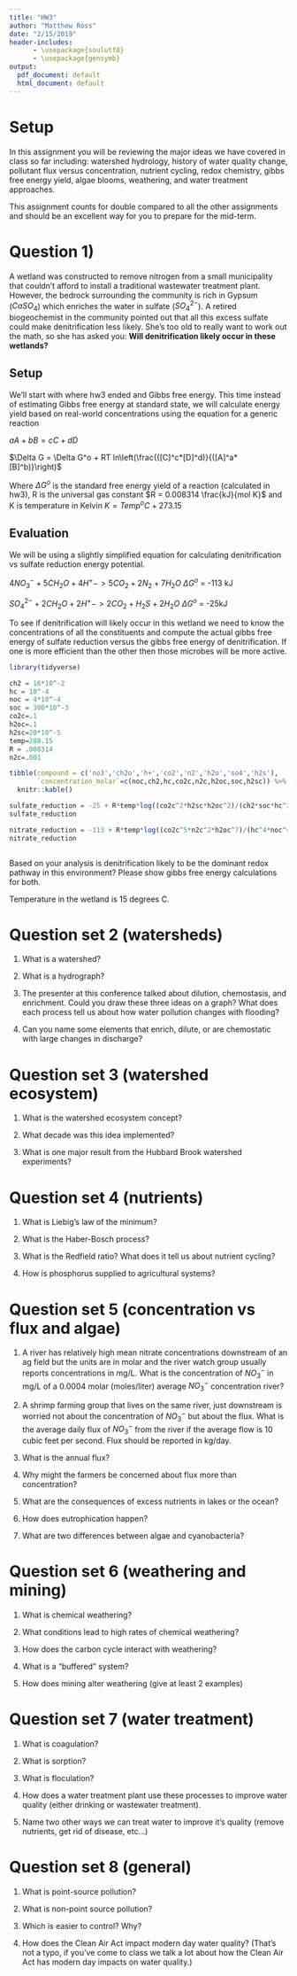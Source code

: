 ```yaml
---
title: "HW3"
author: "Matthew Ross"
date: "2/15/2019"
header-includes: 
      - \usepackage{soulutf8}
      - \usepackage{gensymb}
output:
  pdf_document: default
  html_document: default
---
```


# Setup
In this assignment you will be reviewing the major ideas we have covered in class
so far including: watershed hydrology, history of water quality change,
pollutant flux versus concentration, nutrient cycling, redox chemistry, 
gibbs free energy yield, algae blooms, weathering, and water treatment approaches.

This assignment counts for double compared to all the other assignments and should
be an excellent way for you to prepare for the mid-term. 

# Question 1)

A wetland was constructed to remove nitrogen from a small municipality that 
couldn't afford to install a traditional wastewater treatment plant. However,
the bedrock surrounding the community is rich in Gypsum ($CaSO_4$) which enriches
the water in sulfate ($SO_4^{2-}$). A retired biogeochemist in the community
pointed out that all this excess sulfate could make denitrification less likely.
She's too old to really want to work out the math, so she has asked you: **Will
denitrification likely occur in these wetlands?**

## Setup

We'll start with where hw3 ended and Gibbs free energy. This time instead of 
estimating Gibbs free energy at standard state, we will calculate energy yield
based on real-world concentrations using the equation for a generic reaction

$aA+bB = cC+dD$

$\Delta G = \Delta G^o + RT ln\left(\frac{([C]^c*[D]^d)}{([A]^a*[B]^b)}\right)$

Where $\Delta G^o$ is the standard free energy yield of a reaction (calculated 
in hw3), R is the universal gas constant $R = 0.008314 \frac{kJ}{mol K}$ and K
is temperature in Kelvin $K= Temp^oC + 273.15$

## Evaluation

We will be using a slightly simplified equation for calculating denitrification vs
sulfate reduction energy potential. 

$4NO_3^- + 5CH_2O + 4H^+ -> 5CO_2 + 2N_2 + 7H_2O$ $\Delta G^o$ = -113 kJ

$SO_4^{2-} + 2CH_2O + 2H^+ -> 2CO_2 + H_2S + 2H_2O$ $\Delta G^o$ = -25kJ

To see if denitrification will likely occur in this wetland we need to know 
the concentrations of all the constituents and compute the actual 
gibbs free energy of  sulfate reduction versus the gibbs free energy of 
denitrification. If one is more efficient than the other then those microbes 
will be more active.  

```r
library(tidyverse)

```


```r
ch2 = 16*10^-2
hc = 10^-4
noc = 4*10^-4
soc = 300*10^-3
co2c=.1
h2oc=.1
h2sc=20*10^-5
temp=288.15
R = .008314
n2c=.001

tibble(compound = c('no3','ch2o','h+','co2','n2','h2o','so4','h2s'),
       `concentration_molar`=c(noc,ch2,hc,co2c,n2c,h2oc,soc,h2sc)) %>%
  knitr::kable()
```


```r
sulfate_reduction = -25 + R*temp*log((co2c^2*h2sc*h2oc^2)/(ch2*soc*hc^2))
sulfate_reduction

nitrate_reduction = -113 + R*temp*log((co2c^5*n2c^2*h2oc^7)/(hc^4*noc^4*ch2^5))
nitrate_reduction



```

Based on your analysis is denitrification likely to be the dominant redox pathway
in this environment? Please show gibbs free energy calculations for both. 

Temperature in the wetland is 15 degrees C. 

# Question set 2 (watersheds)

1) What is a watershed? 

2) What is a hydrograph?

3) The presenter at this conference talked about dilution, chemostasis, and 
enrichment. Could you draw these three ideas on a graph? What does each process
tell us about how water pollution changes with flooding?

4) Can you name some elements that enrich, dilute, or are chemostatic with large
changes in discharge? 


# Question set 3 (watershed ecosystem)

1) What is the watershed ecosystem concept?

2) What decade was this idea implemented? 

3) What is one major result from the Hubbard Brook watershed experiments?


# Question set 4 (nutrients)

1) What is Liebig's law of the minimum? 

2) What is the Haber-Bosch process?

3) What is the Redfield ratio? What does it tell us about nutrient cycling?

4) How is phosphorus supplied to agricultural systems? 


# Question set 5 (concentration vs flux and algae)

1) A river has relatively high mean nitrate concentrations downstream of an ag field
but the units are in molar and the river watch group usually reports concentrations
in mg/L. What is the concentration of $NO_3^-$ in mg/L of a
0.0004 molar (moles/liter) average $NO_3^-$ concentration river? 

2) A shrimp farming group that lives on the same river, just downstream is worried
not about the concentration of $NO_3^-$ but about the flux. What is the average
daily flux of $NO_3^-$ from the river if the average flow is 10 cubic feet per 
second. Flux should be reported in kg/day. 

3) What is the annual flux? 

4) Why might the farmers be concerned about flux more than concentration? 

5) What are the consequences of excess nutrients in lakes or the ocean? 


6) How does eutrophication happen? 

7) What are two differences between algae and cyanobacteria? 


# Question set 6 (weathering and mining)

1) What is chemical weathering? 

2) What conditions lead to high rates of chemical weathering? 

3) How does the carbon cycle interact with weathering? 

4) What is a "buffered" system?

5) How does mining alter weathering (give at least 2 examples)


# Question set 7 (water treatment)

1) What is coagulation? 

2) What is sorption? 

3) What is floculation? 

4) How does a water treatment plant use these processes to improve 
water quality (either drinking or wastewater treatment).

5) Name two other ways we can treat water to improve it's quality (remove
nutrients, get rid of disease, etc...)

# Question set 8 (general)

1) What is point-source pollution?

2) What is non-point source pollution?

3) Which is easier to control? Why?

4) How does the Clean Air Act impact modern day water quality? (That's not
a typo, if you've come to class we talk a lot about how the Clean Air Act
has modern day impacts on water quality.)



